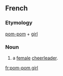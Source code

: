 ==French==

===Etymology===
{{etyl|en|fr}} [[pom-pom]] + [[girl]]

===Noun===
{{fr-noun|f|current=[[pom-pom]] [[girl]]|plural=pom-pom girls}}

# a [[female]] [[cheerleader]].

[[fr:pom-pom girl]]